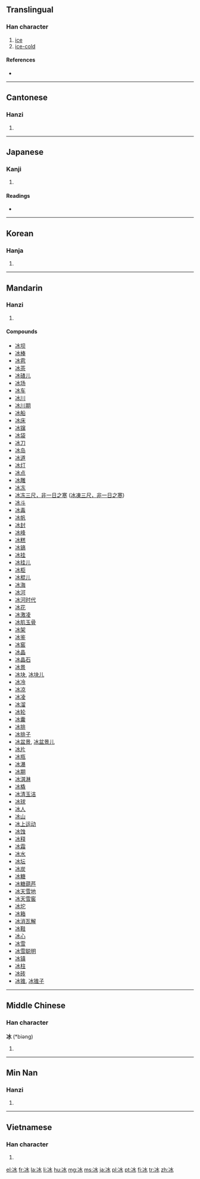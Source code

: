 {{also|氷}}
==Translingual==

===Han character===
{{Han char|rn=15|rad=冫|as=04|sn=6|four=3213<sub>0</sub>|canj=戈一水 (IME)}}

# [[ice]]
# [[ice-cold]]

====References====
* {{Han ref|kx=0131.240|dkj=01612|dj=0294.150|hdz=10295.090|uh=51B0|ud=20912|bh=A642|bd=42562}}

----

==Cantonese==

===Hanzi===
{{yue-hanzi|jyut=|y=bing1}}

# {{defn|lang=yue|sort=冫04}}

----

==Japanese==

===Kanji===
{{ja-kanji|grade=|rs=冫04}}

# {{defn|lang=ja|sort=冫04}}

====Readings====
* {{ja-readings|on=[[ひょう]] (hyō)|kun=[[こおり]] (koori), [[ひ]] (hi)}}

----

==Korean==

===Hanja===
{{ko-hanja|hangeul=빙|rv=bing|mr=ping}}

# {{defn|lang=ko|sort=冫04}}

----

==Mandarin==

===Hanzi===
{{cmn-hanzi|pin=[[bīng]] ([[bing1]]), [[níng]] ([[ning2]])|wg=ping<sup>1</sup>, ning<sup>2</sup>}}

# {{defn|lang=cmn|sort=冫04}}

====Compounds====
* [[冰坝]]
* [[冰棒]]
* [[冰雹]]
* [[冰茶]]
* [[冰碴儿]]
* [[冰场]]
* [[冰车]]
* [[冰川]]
* [[冰川期]]
* [[冰船]]
* [[冰床]]
* [[冰镩]]
* [[冰袋]]
* [[冰刀]]
* [[冰岛]]
* [[冰道]]
* [[冰灯]]
* [[冰点]]
* [[冰雕]]
* [[冰冻]]
* [[冰冻三尺，非一日之寒]] ([[冰凍三尺，非一日之寒]])
* [[冰斗]]
* [[冰毒]]
* [[冰帆]]
* [[冰封]]
* [[冰峰]]
* [[冰糕]]
* [[冰镐]]
* [[冰挂]]
* [[冰挂儿]]
* [[冰柜]]
* [[冰棍儿]]
* [[冰海]]
* [[冰河]]
* [[冰河时代]]
* [[冰花]]
* [[冰激凌]]
* [[冰肌玉骨]]
* [[冰架]]
* [[冰鉴]]
* [[冰窖]]
* [[冰晶]]
* [[冰晶石]]
* [[冰景]]
* [[冰块]], [[冰块儿]]
* [[冰冷]]
* [[冰凉]]
* [[冰凌]]
* [[冰溜]]
* [[冰轮]]
* [[冰囊]]
* [[冰排]]
* [[冰排子]]
* [[冰盆景]], [[冰盆景儿]]
* [[冰片]]
* [[冰瓶]]
* [[冰瀑]]
* [[冰期]]
* [[冰淇淋]]
* [[冰橇]]
* [[冰清玉洁]]
* [[冰球]]
* [[冰人]]
* [[冰山]]
* [[冰上运动]]
* [[冰蚀]]
* [[冰释]]
* [[冰霜]]
* [[冰水]]
* [[冰坛]]
* [[冰炭]]
* [[冰糖]]
* [[冰糖葫芦]]
* [[冰天雪地]]
* [[冰天雪窖]]
* [[冰坨]]
* [[冰箱]]
* [[冰消瓦解]]
* [[冰鞋]]
* [[冰心]]
* [[冰雪]]
* [[冰雪聪明]]
* [[冰镇]]
* [[冰柱]]
* [[冰砖]]
* [[冰锥]], [[冰锥子]]

----

==Middle Chinese==

===Han character===
'''冰''' (*biəng)<!--asterisk indicates that this is a reconstructed pronunciation-->

# {{defn|lang=zhx-mid|sort=冫04}}

----

==Min Nan==

===Hanzi===
{{nan-hanzi|poj=peng (peng<sup>1</sup>)}}

# {{defn|lang=nan}}

----

==Vietnamese==

===Han character===
{{vi-hantu|[[băng]], [[bâng]], [[phăng]], [[bưng]], [[văng]]|rs=冫04}}

# {{defn|lang=vi|sort=冫04}}

[[el:冰]]
[[fr:冰]]
[[la:冰]]
[[li:冰]]
[[hu:冰]]
[[mg:冰]]
[[ms:冰]]
[[ja:冰]]
[[pl:冰]]
[[pt:冰]]
[[fi:冰]]
[[tr:冰]]
[[zh:冰]]